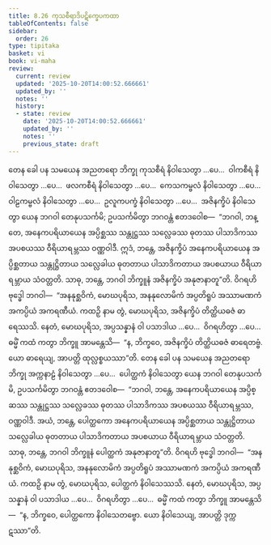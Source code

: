 ```yaml
---
title: 8.26 ကုသစီရာဒိပဋိက္ခေပကထာ
tableOfContents: false
sidebar:
  order: 26
type: tipitaka
basket: vi
book: vi-maha
review:
  current: review
  updated: '2025-10-20T14:00:52.666661'
  updated_by: ''
  notes: ''
  history:
  - state: review
    date: '2025-10-20T14:00:52.666661'
    updated_by: ''
    notes: ''
    previous_state: draft
---
```



<DynamicBreadcrumb />


<ReviewStatus review={frontmatter.review} showDetails={true} />

<HypothesisAnnotation frontmatter={frontmatter} />

<Division number="371" book="vi-maha" e="ch" v="3" p="421">

<Paragraph number="1718" book="vi-maha">
တေန ခေါ ပန သမယေန အညတရော ဘိက္ခု ကုသစီရံ နိဝါသေတွာ …ပေ…  ဝါကစီရံ နိဝါသေတွာ …ပေ…  ဖလကစီရံ နိဝါသေတွာ …ပေ…  ကေသကမ္ဗလံ နိဝါသေတွာ …ပေ…  ဝါဠကမ္ဗလံ နိဝါသေတွာ …ပေ…  ဥလူကပက္ခံ နိဝါသေတွာ …ပေ…  အဇိနက္ခိပံ နိဝါသေတွာ ယေန ဘဂဝါ တေနုပသင်္ကမိ; ဥပသင်္ကမိတွာ ဘဂဝန္တံ ဧတဒဝေါစ—  “ဘဂဝါ, ဘန္တေ, အနေကပရိယာယေန အပ္ပိစ္ဆဿ သန္တုဋ္ဌဿ သလ္လေခဿ ဓုတဿ ပါသာဒိကဿ အပစယဿ ဝီရိယာရမ္ဘဿ ဝဏ္ဏဝါဒီ. ဣဒံ, ဘန္တေ, အဇိနက္ခိပံ အနေကပရိယာယေန အပ္ပိစ္ဆတာယ သန္တုဋ္ဌိတာယ သလ္လေခါယ ဓုတတာယ ပါသာဒိကတာယ အပစယာယ ဝီရိယာရမ္ဘာယ သံဝတ္တတိ. သာဓု, ဘန္တေ, ဘဂဝါ ဘိက္ခူနံ အဇိနက္ခိပံ အနုဇာနာတူ”တိ. ဝိဂရဟိ ဗုဒ္ဓေါ ဘဂဝါ—  “အနနုစ္ဆဝိကံ, မောဃပုရိသ, အနနုလောမိကံ အပ္ပတိရူပံ အဿာမဏကံ အကပ္ပိယံ အကရဏီယံ. ကထဉှိ နာမ တွံ, မောဃပုရိသ, အဇိနက္ခိပံ တိတ္ထိယဓဇံ ဓာရေဿသိ. နေတံ, မောဃပုရိသ, အပ္ပသန္နာနံ ဝါ ပသာဒါယ …ပေ…  ဝိဂရဟိတွာ …ပေ…  ဓမ္မိံ ကထံ ကတွာ ဘိက္ခူ အာမန္တေသိ—  “န, ဘိက္ခဝေ, အဇိနက္ခိပံ တိတ္ထိယဓဇံ ဓာရေတဗ္ဗံ. ယော ဓာရေယျ, အာပတ္တိ ထုလ္လစ္စယဿာ”တိ.
</Paragraph>

<Paragraph number="1719" book="vi-maha">
တေန ခေါ ပန သမယေန အညတရော ဘိက္ခု အက္ကနာဠံ နိဝါသေတွာ …ပေ…  ပေါတ္ထကံ နိဝါသေတွာ ယေန ဘဂဝါ တေနုပသင်္ကမိ, ဥပသင်္ကမိတွာ ဘဂဝန္တံ ဧတဒဝေါစ—  “ဘဂဝါ, ဘန္တေ, အနေကပရိယာယေန အပ္ပိစ္ဆဿ သန္တုဋ္ဌဿ သလ္လေခဿ ဓုတဿ ပါသာဒိကဿ အပစယဿ ဝီရိယာရမ္ဘဿ, ဝဏ္ဏဝါဒီ. အယံ, ဘန္တေ, ပေါတ္ထကော အနေကပရိယာယေန အပ္ပိစ္ဆတာယ သန္တုဋ္ဌိတာယ သလ္လေခါယ ဓုတတာယ ပါသာဒိကတာယ အပစယာယ ဝီရိယာရမ္ဘာယ သံဝတ္တတိ. သာဓု, ဘန္တေ, ဘဂဝါ ဘိက္ခူနံ ပေါတ္ထကံ အနုဇာနာတူ”တိ. ဝိဂရဟိ ဗုဒ္ဓေါ ဘဂဝါ—  “အနနုစ္ဆဝိကံ, မောဃပုရိသ, အနနုလောမိကံ အပ္ပတိရူပံ အဿာမဏကံ အကပ္ပိယံ အကရဏီယံ. ကထဉှိ နာမ တွံ, မောဃပုရိသ, ပေါတ္ထကံ နိဝါသေဿသိ. နေတံ, မောဃပုရိသ, အပ္ပသန္နာနံ ဝါ ပသာဒါယ …ပေ…  ဝိဂရဟိတွာ …ပေ…  ဓမ္မိံ ကထံ ကတွာ ဘိက္ခူ အာမန္တေသိ—  “န, ဘိက္ခဝေ, ပေါတ္ထကော နိဝါသေတဗ္ဗော. ယော နိဝါသေယျ, အာပတ္တိ ဒုက္ကဋဿာ”တိ.
</Paragraph>
</Division>